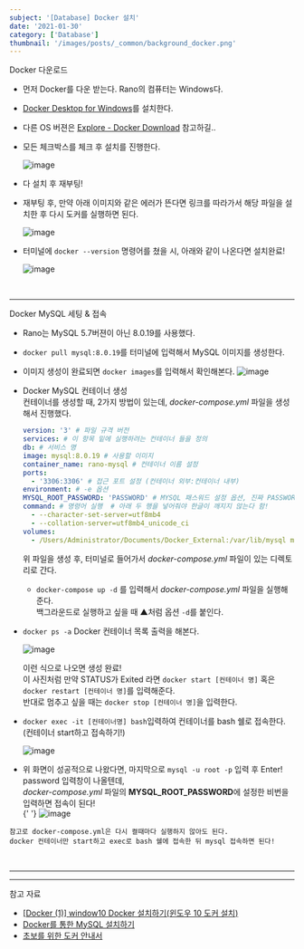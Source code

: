 ```yaml
---
subject: '[Database] Docker 설치'
date: '2021-01-30'
category: ['Database']
thumbnail: '/images/posts/_common/background_docker.png'
---
```



<Typography variant="h3" backgroundColor="gray">
  <span>Docker 다운로드</span>
</Typography>

- 먼저 Docker를 다운 받는다. Rano의 컴퓨터는 Windows다.
- [Docker Desktop for Windows](https://hub.docker.com/editions/community/docker-ce-desktop-windows)를 설치한다.
- 다른 OS 버젼은 [Explore - Docker Download](https://hub.docker.com/search?q=&type=edition&offering=community) 참고하길..
- 모든 체크박스를 체크 후 설치를 진행한다.

  <img
    alt="image"
    src="https://user-images.githubusercontent.com/33610315/106292156-dc409f00-628f-11eb-98fe-afeee2dba1eb.png"
    width={500}
  />

- 다 설치 후 재부팅!
- 재부팅 후, 만약 아래 이미지와 같은 에러가 뜬다면 링크를 따라가서 해당 파일을 설치한 후 다시 도커를 실행하면 된다.

  <img
    alt="image"
    src="https://user-images.githubusercontent.com/33610315/106356568-f471f600-6343-11eb-8a8c-a1e01b56707a.png"
    width={500}
  />

- 터미널에 `docker --version` 명령어를 쳤을 시, 아래와 같이 나온다면 설치완료!

  <img
    alt="image"
    src="https://user-images.githubusercontent.com/33610315/106293914-e2d01600-6291-11eb-9e8e-bd5421f87ec9.png"
    width={500}
  />

<br />

---

<Typography variant="h3" backgroundColor="gray">
  <span>Docker MySQL 세팅 & 접속</span>
</Typography>

- Rano는 MySQL 5.7버젼이 아닌 8.0.19를 사용했다.
- `docker pull mysql:8.0.19`를 터미널에 입력해서 MySQL 이미지를 생성한다.
- 이미지 생성이 완료되면 `docker images`를 입력해서 확인해본다.
  <img
    alt="image"
    src="https://user-images.githubusercontent.com/33610315/106293861-d1870980-6291-11eb-9467-3508487034dd.png"
    width={500}
  />
- Docker MySQL 컨테이너 생성  
   컨테이너를 생성할 때, 2가지 방법이 있는데, _docker-compose.yml_ 파일을 생성해서 진행했다.

  ```yml
  version: '3' # 파일 규격 버전
  services: # 이 항목 밑에 실행하려는 컨테이너 들을 정의
  db: # 서비스 명
  image: mysql:8.0.19 # 사용할 이미지
  container_name: rano-mysql # 컨테이너 이름 설정
  ports:
    - '3306:3306' # 접근 포트 설정 (컨테이너 외부:컨테이너 내부)
  environment: # -e 옵션
  MYSQL_ROOT_PASSWORD: 'PASSWORD' # MYSQL 패스워드 설정 옵션, 진짜 PASSWORD라고 쓰지말길. 사용하고 싶은 비번 입력!
  command: # 명령어 실행  # 아래 두 행을 넣어줘야 한글이 깨지지 않는다 함!
    - --character-set-server=utf8mb4
    - --collation-server=utf8mb4_unicode_ci
  volumes:
    - /Users/Administrator/Documents/Docker_External:/var/lib/mysql mysql # -v 옵션 (다렉토리 마운트 설정, [로컬 디렉토리]:[컨테이너 디렉토리])
  ```

  위 파일을 생성 후, 터미널로 들어가서 _docker-compose.yml_ 파일이 있는 디렉토리로 간다.

  - `docker-compose up -d` 를 입력해서 _docker-compose.yml_ 파일을 실행해준다.  
     백그라운드로 실행하고 싶을 때 ▲처럼 옵션 `-d`를 붙인다.

- `docker ps -a` Docker 컨테이너 목록 출력을 해본다.

  <img
    alt="image"
    src="https://user-images.githubusercontent.com/33610315/106295218-7d7d2480-6293-11eb-8053-2bae3c84ed13.png"
    width={800}
  />
  <br />

  이런 식으로 나오면 생성 완료!  
   이 사진처럼 만약 STATUS가 Exited 라면 `docker start [컨테이너 명]` 혹은 `docker restart [컨테이너 명]`를 입력해준다.  
   반대로 멈추고 싶을 때는 `docker stop [컨테이너 명]`을 입력한다.

- `docker exec -it [컨테이너명] bash`입력하여 컨테이너를 bash 쉘로 접속한다. (컨테이너 start하고 접속하기!)

  <img
    alt="image"
    src="https://user-images.githubusercontent.com/33610315/106295799-3b081780-6294-11eb-8335-e5f8480f4ec7.png"
    width={500}
  />

- 위 화면이 성공적으로 나왔다면, 마지막으로 `mysql -u root -p` 입력 후 Enter!  
   password 입력창이 나올텐데,  
   _docker-compose.yml_ 파일의 **MYSQL_ROOT_PASSWORD**에 설정한 비번을 입력하면 접속이 된다!  
  {' '}
  <img
    alt="image"
    src="https://user-images.githubusercontent.com/33610315/106296382-f16bfc80-6294-11eb-9131-2564290d13c1.png"
    width={500}
  />

```
참고로 docker-compose.yml은 다시 켤때마다 실행하지 않아도 된다.
docker 컨테이너만 start하고 exec로 bash 쉘에 접속한 뒤 mysql 접속하면 된다!
```

<br />

---

---

<Typography backgroundColor="yellow" variant="p" isBold>
  <span>참고 자료</span>
</Typography>

- [[Docker (1)] window10 Docker 설치하기(윈도우 10 도커 설치)](https://goddaehee.tistory.com/251)
- [Docker를 통한 MySQL 설치하기](http://jmlim.github.io/docker/2019/07/30/docker-mysql-setup/)
- [초보를 위한 도커 안내서](https://subicura.com/2017/01/19/docker-guide-for-beginners-1.html)
